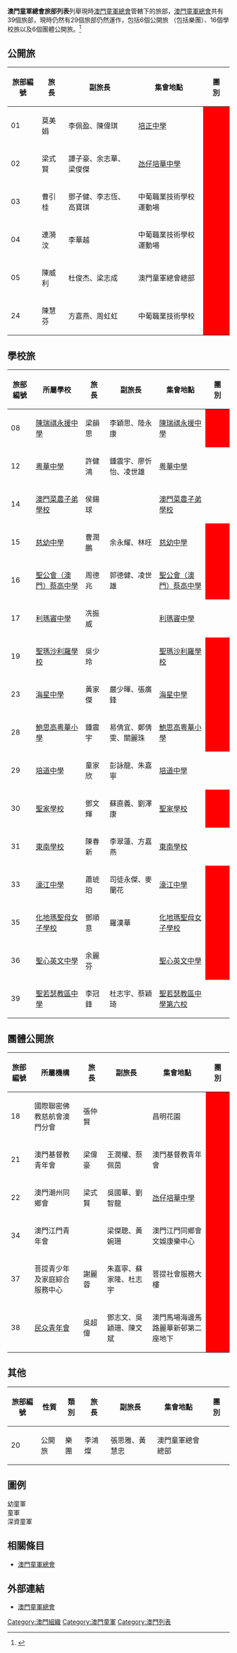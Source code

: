 '''澳門童軍總會旅部列表'''列舉現時[[澳門童軍總會|澳門童軍總會]]管轄下的旅部，[[澳門童軍總會|澳門童軍總會]]共有39個旅部，現時仍然有29個旅部仍然運作，包括6個公開旅 （包括樂團）、16個學校旅以及6個團體公開旅。<ref>{{cite web |title=旅部簡介 |url=http://www.scout.org.mo/EXT/page-about/group.html |website=澳門童軍總會 |access-date=2021-11-18 |archive-date=2021-11-18 |archive-url=https://web.archive.org/web/20211118075458/http://www.scout.org.mo/EXT/page-about/group.html |dead-url=no }}</ref>

== 公開旅 ==
{|class="wikitable"
|-
!旅部編號
!旅　長
!副旅長
!集會地點
!colspan="3"|團　別
|-
|01
|莫美娟
|李佩盈、陳偉琪
|[[澳門培正中學|培正中學]]
|style="background:#FF0000" |
|style="background:#00FF00" |
|style="background:#0000FF" |
|-
|02
|梁式賢
|譚子豪、余志華、梁俊傑
|[[培華中學|氹仔培華中學]]
|style="background:#FF0000" |
|style="background:#00FF00" |
|style="background:#0000FF" |
|-
|03
|曹引桂 
|鄧子健、李志恆、高寶琪
|中葡職業技術學校運動場
|style="background:#FF0000" |
|style="background:#00FF00" |
|style="background:#0000FF" |
|-
|04
|連漪汶  
|李華越
|中葡職業技術學校運動場
|style="background:#FF0000" |
|style="background:#00FF00" |
|style="background:#0000FF" |
|-
|05
|陳威利  
|杜俊杰、梁志成
|澳門童軍總會總部
|style="background:#FF0000" |

|-
|24
|陳慧芬
|方嘉燕、周虹虹
|中葡職業技術學校
|style="background:#FF0000" |
|style="background:#00FF00" |
|
|}

== 學校旅 ==
{|class="wikitable" 
|-
!旅部編號
!所屬學校
!旅　長
!副旅長
!集會地點
!colspan="3"|團　別
|-
|08
|[[陳瑞祺永援中學|陳瑞祺永援中學]]
|梁韻思
|李穎思、陸永康
|[[陳瑞祺永援中學|陳瑞祺永援中學]]
|style="background:#FF0000" |
|style="background:#00FF00" |
|
|-
|12
|[[粵華中學|粵華中學]]
|許健鴻
|鍾震宇、廖忻怡、凌世雄
|[[粵華中學|粵華中學]]
|
|style="background:#00FF00" |
|style="background:#0000FF" |
|-
|14
|[[澳門菜農子弟學校|澳門菜農子弟學校]]
|侯鍚球
|
|[[澳門菜農子弟學校|澳門菜農子弟學校]]
|
|style="background:#00FF00" |
|
|-
|15
|[[慈幼中學|慈幼中學]]
|曹潤鵬
|余永耀、林旺
|[[慈幼中學|慈幼中學]]
|style="background:#FF0000" |
|style="background:#00FF00" |
|style="background:#0000FF" |
|-
|16
|[[聖公會（澳門）蔡高中學|聖公會（澳門）蔡高中學]]
|周德兆
|郭德健、凌世雄
|[[聖公會（澳門）蔡高中學|聖公會（澳門）蔡高中學]]
|style="background:#FF0000" |
|style="background:#00FF00" |
|style="background:#0000FF" |
|-
|17
|[[利瑪竇中學|利瑪竇中學]]
|冼振威
|
|[[利瑪竇中學|利瑪竇中學]]
|
|style="background:#00FF00" |
|
|-
|19
|[[聖瑪沙利羅學校|聖瑪沙利羅學校]]
| 吳少玲 
|
|[[聖瑪沙利羅學校|聖瑪沙利羅學校]]
|style="background:#FF0000" |
|
|
|-
|23
|[[海星中學_(澳門)|海星中學]]
|黃家傑
|嚴少暉、張廣鋒
|[[海星中學_(澳門)|海星中學]]
|style="background:#FF0000" |
|style="background:#00FF00" |
|style="background:#0000FF" |
|-
|28
|[[鮑思高粵華小學|鮑思高粵華小學]]
|鍾震宇
|易倩宜、鄭倩雯、關麗珠
|[[鮑思高粵華小學|鮑思高粵華小學]]
|style="background:#FF0000" |
|
|
|-
|29
|[[澳門培道中學|培道中學]]
|童家欣 
|彭詠龍、朱嘉寧
|[[澳門培道中學|培道中學]]
|
|style="background:#00FF00" |
|style="background:#0000FF" |
|-
|30
|[[聖家學校|聖家學校]]
|鄧文輝
|蘇直義、劉澤康 
|[[聖家學校|聖家學校]]
|style="background:#FF0000" |
|
|
|-
|31
|[[東南學校|東南學校]]
|陳春新
|李翠蓮、方嘉燕
|[[東南學校|東南學校]]
|
|style="background:#00FF00" |
|
|-
|33
|[[濠江中學|濠江中學]]
|蕭琥珀
|司徒永傑、麥蘭花
|[[濠江中學|濠江中學]]
|style="background:#FF0000" |
|style="background:#00FF00" |
|style="background:#0000FF" |
|-
|35
|[[化地瑪聖母女子學校|化地瑪聖母女子學校]]
|鄧順意
|羅漢華
|[[化地瑪聖母女子學校|化地瑪聖母女子學校]]
|style="background:#FF0000" |
|style="background:#00FF00" |
|
|-
|36
|[[嘉諾撒聖心中學|聖心英文中學]]
|余麗芬
|
|[[嘉諾撒聖心中學|聖心英文中學]]
|style="background:#FF0000" |
|
|
|-
|39
|[[聖若瑟教區中學|聖若瑟教區中學]]
|李冠鋒
|杜志宇、蔡穎琦
|[[聖若瑟教區中學第六校|聖若瑟教區中學第六校]]
|
|style="background:#00FF00" |
|
|}

== 團體公開旅 ==
{|class="wikitable" 
|-
!旅部編號
!所屬機構
!旅　長
!副旅長
!集會地點
!colspan="3"|團　別
|-
|18
|國際聯密佛教慈航會澳門分會
|張仲賢
|
| 昌明花園 
|style="background:#FF0000" |
|style="background:#00FF00" |
|
|-
|21
|澳門基督教青年會
|梁偉豪
|王潤權、蔡佩茵
|澳門基督教青年會
|style="background:#FF0000" |
|
|
|-
|22
|澳門潮州同鄉會
|梁式賢
|吳國華、劉智龍
|[[培華中學|氹仔培華中學]]
|style="background:#FF0000" |
|style="background:#00FF00" |
|style="background:#0000FF" |
|-
|34
|澳門江門青年會
|
|梁傑聰、黃婉珊
|澳門江門同鄉會文娛康樂中心
|style="background:#FF0000" |
|style="background:#00FF00" |
|style="background:#0000FF" |
|-
|37
|菩提青少年及家庭綜合服務中心
|謝麗蓉
|朱嘉寧、蘇家隆、杜志宇
|菩提社會服務大樓
|style="background:#FF0000" |
|style="background:#00FF00" |
|
|-
|38
|[[民眾建澳聯盟|民众青年會]]
|吳超偉
|鄧志文、吳穎珊、陳文斌
|澳門馬場海邊馬路麗華新邨第二座地下
|style="background:#FF0000" |
|style="background:#00FF00" |
|
|}

== 其他 ==
{|class="wikitable" 
|-
!旅部編號
!性質
!類別
!旅　長
!副旅長
!集會地點
!colspan="3"|團　別
|-
|20
|公開旅
|樂團
|李鴻燦
|張思雅、黃慧忠
|澳門童軍總會總部
|
|style="background:#00FF00" |
|
|}

== 圖例 ==
{{colorbox|#FF0000|border=none}}  幼童軍<br />{{colorbox|#00FF00|border=none}}  童軍<br />{{colorbox|#0000FF|border=none}}  深資童軍

== 相關條目 ==
* [[澳門童軍總會|澳門童軍總會]]

== 外部連結 ==
* [http://www.scout.org.mo 澳門童軍總會] {{Wayback|url=http://www.scout.org.mo/ |date=20200128055010 }}

{{澳門學校}}

[[Category:澳門組織|Category:澳門組織]]
[[Category:澳門童軍|Category:澳門童軍]]
[[Category:澳門列表|Category:澳門列表]]